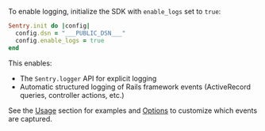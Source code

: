 To enable logging, initialize the SDK with `enable_logs` set to `true`:

```ruby
Sentry.init do |config|
  config.dsn = "___PUBLIC_DSN___"
  config.enable_logs = true
end
```

This enables:
- The `Sentry.logger` API for explicit logging
- Automatic structured logging of Rails framework events (ActiveRecord queries, controller actions, etc.)

See the [Usage](#usage) section for examples and [Options](#options) to customize which events are captured.
